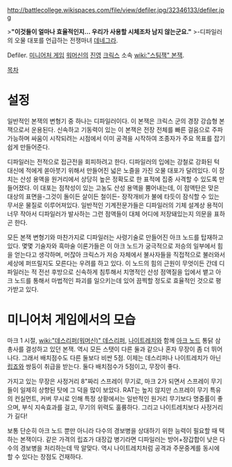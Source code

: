 http://battlecollege.wikispaces.com/file/view/defiler.jpg/32346133/defiler.jpg

>'''"이것들이 얼마나 효율적인지… 우리가 사용할 시체조차 남지 않는군요."'''
>-디파일러의 오물 대포를 언급하는 전쟁마녀 [[데네그라]].

Defiler. [[미니어처 게임]] [[워머신]]의 [[진영]] [[크릭스]] 소속 [[wiki:"스팀잭" 본잭]].

[[목차]]
= 설정 =
일반적인 본잭의 변형기 중 하나는 디파일러이다. 이 본잭은 크릭스 군의 경장 강습형 본잭으로서 운용된다. 신속하고 기동력이 있는 이 본잭은 전장 전체를 빠른 걸음으로 주파가능하며 싸움이 시작되려는 시점에서 이미 공격을 시작하여 조종자가 주요 목표를 잡기 쉽게 만들어준다.

디파일러는 전적으로 접근전을 회피하려고 한다. 디파일러의 입에는 강철로 강화된 턱 대신에 적에게 쏟아붓기 위해서 만들어진 넓은 노즐을 가진 오물 대포가 달려있다. 이 장치는 산성 용액을 원거리에서 상당히 높은 정확도로 한 표적에 집중 사격할 수 있도록 만들어졌다. 이 대포는 점착성이 있는 고농도 산성 용액을 뿜어내는데, 이 점액탄은 맞은 대상의 표면을-그것이 돌이든 살이든 철이든- 장작개비가 불에 타듯이 잠식할 수 있는 무서운 물질로 이루어져있다. 일반적인 기계전문가들은 디파일러의 기체 설계상 용적이 너무 작아서 디파일러가 발사하는 그런 점액들이 대체 어디에 저장돼있는지 의문을 표하곤 한다.

모든 본잭 변형기와 마찬가지로 디파일러는 사령기술로 만들어진 아크 노드를 탑재하고 있다. 몇몇 기술자와 흑마술 이론가들은 이 아크 노드가 궁극적으로 저승의 일부에서 힘을 얻는다고 생각하며, 머잖아 크릭스가 저승 자체에서 불사자들을 직접적으로 불러와서 세상에 퍼뜨릴지도 모른다는 우려를 하고 있다. 이 노드의 힘의 근원이 무엇이든 간데 디파일러는 적 전선 후방으로 신속하게 침투해서 치명적인 산성 점액질을 입에서 뱉고 아크 노드를 통해서 마법적인 파괴를 일으키는데 있어 끔찍할 정도로 효율적인 것으로 평가받고 있다.


= 미니어처 게임에서의 모습 =
마크 1 시절, [[wiki:"데스리퍼(워머신)" 데스리퍼]], [[나이트레치]]와 함께 [[아크 노드]] 통닭 삼총사를 결성하고 있던 본잭. 역시 모든 스탯이 다른 둘과 같으나 혼자 무장이 좀 더 뛰어나다. 그래서 배치점수도 다른 둘보다 비싼 5점. 이제는 데스리퍼나 나이트레치가 아닌 [[립죠]]와 쌍둥이 취급을 받는다. 둘다 배치점수가 5점이고, 무장이 좋다.

가지고 있는 무장은 사정거리 8"짜리 스프레이 무기로, 마크 2가 되면서 스프레이 무기들이 일제히 상향된 탓에 그 덕을 많이 보았다. RAT는 높지 않지만 스프레이 무기 특유의 컨실먼트, 커버 무시로 인해 특정 상황에서는 일반적인 원거리 무기보다 명중률이 좋으며, 부식 지속효과를 걸고, 무기의 위력도 훌륭하다. 그리고 나이트레치보다 사정거리가 길다!

보통 단순히 아크 노드 뿐만 아니라 다수의 경보병을 상대하기 위한 능력이 필요할 때 택하는 본잭이다. 같은 가격의 립죠가 대장갑 병기라면 디파일러는 방어+장갑합이 낮은 다수의 경보병을 처리하는데 딱 알맞다. 역시 나이트레치처럼 공격과 주문중계를 동시에 할 수 있다는 장점도 건재하다.
